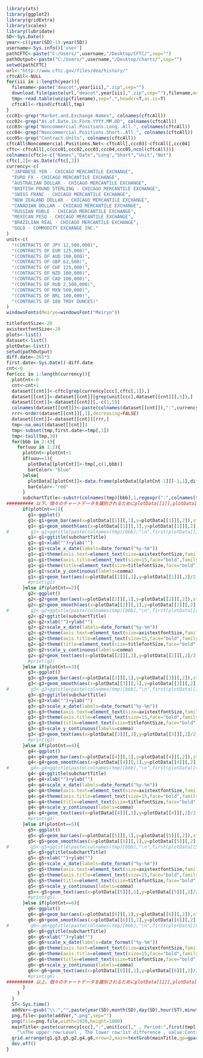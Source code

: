 ```r
library(xts)
library(ggplot2)
library(gridExtra)
library(scales)
library(lubridate)
SD<-Sys.Date()
year<-c((year(SD)-1):year(SD))
username<-Sys.info()['user']
pathCFTC<-paste("C:/Users/",username,"/Desktop/CFTC/",sep="")
pathOutput<-paste("C:/Users/",username,"/Desktop/charts/",sep="")
setwd(pathCFTC)
url<-"http://www.cftc.gov/files/dea/history/"
cftcAll<-NULL
for(iii in 1:length(year)){
  filename<-paste("deacot",year[iii],".zip",sep="")
  download.file(paste(url,"deacot",year[iii],".zip",sep=""),filename,mode="wb")
  tmp<-read.table(unzip(filename),sep=",",header=T,as.is=T)
  cftcAll<-rbind(cftcAll,tmp)
}
ccc01<-grep("Market.and.Exchange.Names", colnames(cftcAll))
ccc02<-grep("As.of.Date.in.Form.YYYY.MM.DD", colnames(cftcAll))
ccc03<-grep("Noncommercial.Positions.Long..All.", colnames(cftcAll))
ccc04<-grep("Noncommercial.Positions.Short..All.", colnames(cftcAll))
ccc05<-grep("Contract.Units", colnames(cftcAll))
cftcAll$Noncommercial.Positions.Net<-cftcAll[,ccc03]-cftcAll[,ccc04]
cftc<-cftcAll[,c(ccc01,ccc02,ccc03,ccc04,ccc05,ncol(cftcAll))]
colnames(cftc)<-c("Names","Date","Long","Short","Unit","Net")
cftc[,2]<-as.Date(cftc[,2])
currency<-c(
  "JAPANESE YEN - CHICAGO MERCANTILE EXCHANGE",
  "EURO FX - CHICAGO MERCANTILE EXCHANGE",
  "AUSTRALIAN DOLLAR - CHICAGO MERCANTILE EXCHANGE",
  "BRITISH POUND STERLING - CHICAGO MERCANTILE EXCHANGE",
  "SWISS FRANC - CHICAGO MERCANTILE EXCHANGE",
  "NEW ZEALAND DOLLAR - CHICAGO MERCANTILE EXCHANGE",
  "CANADIAN DOLLAR - CHICAGO MERCANTILE EXCHANGE",
  "RUSSIAN RUBLE - CHICAGO MERCANTILE EXCHANGE",
  "MEXICAN PESO - CHICAGO MERCANTILE EXCHANGE",
  "BRAZILIAN REAL - CHICAGO MERCANTILE EXCHANGE",
  "GOLD - COMMODITY EXCHANGE INC."
)
unit<-c(
  "(CONTRACTS OF JPY 12,500,000)",
  "(CONTRACTS OF EUR 125,000)",
  "(CONTRACTS OF AUD 100,000)",
  "(CONTRACTS OF GBP 62,500)",
  "(CONTRACTS OF CHF 125,000)",
  "(CONTRACTS OF NZD 100,000)",
  "(CONTRACTS OF CAD 100,000)",
  "(CONTRACTS OF RUB 2,500,000)",
  "(CONTRACTS OF MXN 500,000)",
  "(CONTRACTS OF BRL 100,000)",
  "(CONTRACTS OF 100 TROY OUNCES)"
)
windowsFonts(Meiryo=windowsFont("Meiryo"))
```

```r
titlefontSize<-20
axistextfontSize<-20
plots<-list()
dataset<-list()
plotData<-list()
setwd(pathOutput)
diff.date<-365*5
first.date<-Sys.Date()-diff.date
cnt<-0
for(ccc in 1:length(currency)){
  plotCnt<-0
  cnt<-cnt+1
  dataset[[cnt]]<-cftc[grep(currency[ccc],cftc[,1]),]
  dataset[[cnt]]<-dataset[[cnt]][grep(unit[ccc],dataset[[cnt]][,5]),]
  dataset[[cnt]]<-dataset[[cnt]][,-c(1,5)]
  colnames(dataset[[cnt]])<-paste(colnames(dataset[[cnt]]),":",currency[ccc],sep="")
  rrr<-order(dataset[[cnt]][,1],decreasing=FALSE)
  dataset[[cnt]]<-dataset[[cnt]][rrr,]
  tmp<-na.omit(dataset[[cnt]])
  tmp<-subset(tmp,first.date<=tmp[,1])
  tmp<-tail(tmp,30)
  for(bbb in 2:4){
    for(uuu in 1:2){
      plotCnt<-plotCnt+1
      if(uuu==1){  
        plotData[[plotCnt]]<-tmp[,c(1,bbb)]
        barColor<-"blue"  
      }else{
        plotData[[plotCnt]]<-data.frame(plotData[[plotCnt-1]][-1,1],diff(plotData[[plotCnt-1]][,2])) 
        barColor<-"red"  
      }
      subchartTitle<-substr(colnames(tmp)[bbb],1,regexpr(":",colnames(tmp)[bbb])-1)
########## 以下、個々のチャートデータを識別されるためにplotData[[1]],plotData[[2]]..plotData[[6]],g1,g2..g6としているが冗長に過ぎるため改良すること      
      if(plotCnt==1){
        g1<-ggplot()
        g1<-g1+geom_bar(aes(x=plotData[[1]][,1],y=plotData[[1]][,2]),stat="identity",position="identity",fill=barColor,alpha=0.1,color="black")
        g1<-g1+geom_smooth(aes(x=plotData[[1]][,1],y=plotData[[1]][,2],group=1),method=loess,color="red")
#        g1<-g1+ggtitle(paste(colnames(tmp)[bbb],"\n",first(plotData[[1]][,1]),"-",last(plotData[[1]][,1])))
        g1<-g1+ggtitle(subchartTitle)
        g1<-g1+xlab("")+ylab("")
        g1<-g1+scale_x_date(labels=date_format("%y-%m"))
        g1<-g1+theme(axis.text=element_text(size=axistextfontSize,family="Meiryo"))
        g1<-g1+theme(axis.title=element_text(size=15,face="bold",family="Meiryo"))
        g1<-g1+theme(title=element_text(size=titlefontSize,face="bold",family="Meiryo"))
        g1<-g1+scale_y_continuous(labels=comma)
        g1<-g1+geom_text(aes(x=plotData[[1]][,1],y=plotData[[1]][,2]/2,label=plotData[[1]][,2]),angle=90,vjust=0.5,hjust=0,size=4,family="Meiryo") 
        #print(g1)
      }else if(plotCnt==2){
        g2<-ggplot()
        g2<-g2+geom_bar(aes(x=plotData[[2]][,1],y=plotData[[2]][,2]),stat="identity",position="identity",fill=barColor,alpha=0.1,color="black")
        g2<-g2+geom_smooth(aes(x=plotData[[2]][,1],y=plotData[[2]][,2],group=1),method=loess,color="red")
#        g2<-g2+ggtitle(paste(colnames(tmp)[bbb],"\n",first(plotData[[2]][,1]),"-",last(plotData[[2]][,1])))
        g2<-g2+ggtitle(subchartTitle)
        g2<-g2+xlab("")+ylab("")
        g2<-g2+scale_x_date(labels=date_format("%y-%m"))
        g2<-g2+theme(axis.text=element_text(size=axistextfontSize,family="Meiryo"))
        g2<-g2+theme(axis.title=element_text(size=15,face="bold",family="Meiryo"))
        g2<-g2+theme(title=element_text(size=titlefontSize,face="bold",family="Meiryo"))
        g2<-g2+scale_y_continuous(labels=comma)
        g2<-g2+geom_text(aes(x=plotData[[2]][,1],y=plotData[[2]][,2]/2,label=plotData[[2]][,2]),angle=90,vjust=0.5,hjust=0,size=4,family="Meiryo") 
        #print(g2)
      }else if(plotCnt==3){
        g3<-ggplot()
        g3<-g3+geom_bar(aes(x=plotData[[3]][,1],y=plotData[[3]][,2]),stat="identity",position="identity",fill=barColor,alpha=0.1,color="black")
        g3<-g3+geom_smooth(aes(x=plotData[[3]][,1],y=plotData[[3]][,2],group=1),method=loess,color="red")
#        g3<-g3+ggtitle(paste(colnames(tmp)[bbb],"\n",first(plotData[[3]][,1]),"-",last(plotData[[3]][,1])))
        g3<-g3+ggtitle(subchartTitle)
        g3<-g3+xlab("")+ylab("")
        g3<-g3+scale_x_date(labels=date_format("%y-%m"))
        g3<-g3+theme(axis.text=element_text(size=axistextfontSize,family="Meiryo"))
        g3<-g3+theme(axis.title=element_text(size=15,face="bold",family="Meiryo"))
        g3<-g3+theme(title=element_text(size=titlefontSize,face="bold",family="Meiryo"))
        g3<-g3+scale_y_continuous(labels=comma)
        g3<-g3+geom_text(aes(x=plotData[[3]][,1],y=plotData[[3]][,2]/2,label=plotData[[3]][,2]),angle=90,vjust=0.5,hjust=0,size=4,family="Meiryo") 
        #print(g3)
      }else if(plotCnt==4){
        g4<-ggplot()
        g4<-g4+geom_bar(aes(x=plotData[[4]][,1],y=plotData[[4]][,2]),stat="identity",position="identity",fill=barColor,alpha=0.1,color="black")
        g4<-g4+geom_smooth(aes(x=plotData[[4]][,1],y=plotData[[4]][,2],group=1),method=loess,color="red")
#        g4<-g4+ggtitle(paste(colnames(tmp)[bbb],"\n",first(plotData[[4]][,1]),"-",last(plotData[[4]][,1])))
        g4<-g4+ggtitle(subchartTitle)
        g4<-g4+xlab("")+ylab("")
        g4<-g4+scale_x_date(labels=date_format("%y-%m"))
        g4<-g4+theme(axis.text=element_text(size=axistextfontSize,family="Meiryo"))
        g4<-g4+theme(axis.title=element_text(size=15,face="bold",family="Meiryo"))
        g4<-g4+theme(title=element_text(size=titlefontSize,face="bold",family="Meiryo"))
        g4<-g4+scale_y_continuous(labels=comma)
        g4<-g4+geom_text(aes(x=plotData[[4]][,1],y=plotData[[4]][,2]/2,label=plotData[[4]][,2]),angle=90,vjust=0.5,hjust=0,size=4,family="Meiryo") 
        #print(g4)
      }else if(plotCnt==5){
        g5<-ggplot()
        g5<-g5+geom_bar(aes(x=plotData[[5]][,1],y=plotData[[5]][,2]),stat="identity",position="identity",fill=barColor,alpha=0.1,color="black")
        g5<-g5+geom_smooth(aes(x=plotData[[5]][,1],y=plotData[[5]][,2],group=1),method=loess,color="red")
#        g5<-g5+ggtitle(paste(colnames(tmp)[bbb],"\n",first(plotData[[5]][,1]),"-",last(plotData[[5]][,1])))
        g5<-g5+ggtitle(subchartTitle)
        g5<-g5+xlab("")+ylab("")
        g5<-g5+scale_x_date(labels=date_format("%y-%m"))
        g5<-g5+theme(axis.text=element_text(size=axistextfontSize,family="Meiryo"))
        g5<-g5+theme(axis.title=element_text(size=15,face="bold",family="Meiryo"))
        g5<-g5+theme(title=element_text(size=titlefontSize,face="bold",family="Meiryo"))
        g5<-g5+scale_y_continuous(labels=comma)
        g5<<-g5+geom_text(aes(x=plotData[[5]][,1],y=plotData[[5]][,2]/2,label=plotData[[5]][,2]),angle=90,vjust=0.5,hjust=0,size=4,family="Meiryo") 
        #print(g5)
      }else if(plotCnt==6){
        g6<-ggplot()
        g6<-g6+geom_bar(aes(x=plotData[[6]][,1],y=plotData[[6]][,2]),stat="identity",position="identity",fill=barColor,alpha=0.1,color="black")
        g6<-g6+geom_smooth(aes(x=plotData[[6]][,1],y=plotData[[6]][,2],group=1),method=loess,color="red")
#        g6<-g6+ggtitle(paste(colnames(tmp)[bbb],"\n",first(plotData[[6]][,1]),"-",last(plotData[[6]][,1])))
        g6<-g6+ggtitle(subchartTitle)
        g6<-g6+xlab("")+ylab("")
        g6<-g6+scale_x_date(labels=date_format("%y-%m"))
        g6<-g6+theme(axis.text=element_text(size=axistextfontSize,family="Meiryo"))
        g6<-g6+theme(axis.title=element_text(size=15,face="bold",family="Meiryo"))
        g6<-g6+theme(title=element_text(size=titlefontSize,face="bold",family="Meiryo"))
        g6<-g6+scale_y_continuous(labels=comma)
        g6<<-g6+geom_text(aes(x=plotData[[6]][,1],y=plotData[[6]][,2]/2,label=plotData[[6]][,2]),angle=90,vjust=0.5,hjust=0,size=4,family="Meiryo") 
        #print(g6)
########## 以上、個々のチャートデータを識別されるためにplotData[[1]],plotData[[2]]..plotData[[6]],g1,g2..g6としているが冗長に過ぎるため改良すること      
      }
    }
  }
  ST<-Sys.time()  
  addVer<-gsub("\\.","",paste(year(SD),month(SD),day(SD),hour(ST),minute(ST),second(ST),sep=""))
  png.file<-paste(addVer,".png",sep="")
  png(file=png.file,width=1920,height=1080)
  mainTitle<-paste(currency[ccc],":",unit[ccc]," , Period:",first(tmp[,1]),"-",last(tmp[,1]),
    "\nThe upper row:Level , The lower row:1st difference , value:Contracts , Data Source:U.S.Commodity Futures Trading Commission")
  grid.arrange(g1,g3,g5,g2,g4,g6,nrow=2,main=textGrob(mainTitle,gp=gpar(fontsize=29, fontfamily="Meiryo")))
  dev.off()
}
```